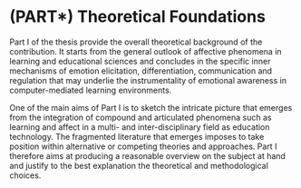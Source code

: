 # (PART\*) Theoretical Foundations {.unnumbered}

Part I of the thesis provide the overall theoretical background of the contribution. It starts from the general outlook of affective phenomena in learning and educational sciences and concludes in the specific inner mechanisms of emotion elicitation, differentiation, communication and regulation that may underlie the instrumentality of emotional awareness in computer-mediated learning environments.

One of the main aims of Part I is to sketch the intricate picture that emerges from the integration of compound and articulated phenomena such as learning and affect in a multi- and inter-disciplinary field as education technology. The fragmented literature that emerges imposes to take position within alternative or competing theories and approaches. Part I therefore aims at producing a reasonable overview on the subject at hand and justify to the best explanation the theoretical and methodological choices.
